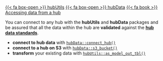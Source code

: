 [{{< fa box-open >}} hubUtils](https://hubverse-org.github.io/hubUtils){.btn .btn-outline-info .ms-auto}
[{{< fa box-open >}} hubData](https://hubverse-org.github.io/hubData){.btn .btn-outline-info .ms-auto}
[{{< fa book >}} Accessing data from a hub](https://hubverse-org.github.io/hubData/articles/connect_hub.html){.btn .btn-outline-dark .ms-auto}

You can connect to any hub with the **hubUtils** and **hubData** packages and
be assured that all the data within the hub are **validated** against
the [**hub data standards**](/tools/data.qmd).

 - **connect to hub data** with [`hubData::connect_hub()`](https://hubverse-org.github.io/hubData/reference/connect_hub.html)
 - **connect to a hub on S3** with [`hubData::s3_bucket()`](https://hubverse-org.github.io/hubData/reference/s3_bucket.html)
 - **transform** your existing data with [`hubUtils::as_model_out_tbl()`](https://hubverse-org.github.io/hubUtils/reference/as_model_out_tbl.html)
